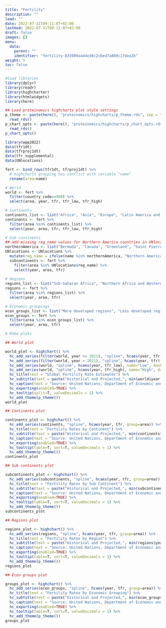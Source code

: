 ```yaml
---
title: "Fertility"
description: ""
lead: ""
date: 2022-07-31T09:11:07+02:00
lastmod: 2022-07-31T09:11:07+02:00
draft: false
images: []
menu:
  data:
    parent: ""
    identifier: "fertility-835909aad4e36c2cbed7a869c1fdea2b"
weight: 5
toc: false
---
```


```r
#load libraries
library(dplyr)
library(readr)
library(highcharter)
library(htmlwidgets)
library(here)

## Load proteinomics highcharts plot style settings
p_theme <- paste(here(), "proteinomics/highcharts/p_theme.rds", sep = "/") %>%
  read_rds()
p_chart_opts <- paste(here(), "proteinomics/highcharts/p_chart_opts.rds", sep = "/") %>%
  read_rds()
p_chart_opts()
```

```r
library(wpp2022)
data(tfr1dt)
data(tfrproj1dt)
data(tfr_supplemental)
data(UNlocations)

fert <- bind_rows(tfr1dt, tfrproj1dt) %>%
  # highcharts grouping has conflict with variable "name"
  rename(area=name)

# World
world <- fert %>%
  filter(country_code==900) %>%
  select(area, year, tfr, tfr_low, tfr_high)

# Continents
continents_list <- list("Africa", "Asia", "Europe", "Latin America and the Caribbean", "Northern America", "Oceania")
continents <- fert %>%
  filter(area %in% continents_list) %>%
  select(year, area, tfr, tfr_low, tfr_high)

# Sub continents
## add missing reg_name values for Northern America countries in UNlocations
northernAmerica <- list("Bermuda", "Canada", "Greenland", "Saint Pierre and Miquelon", "United States of America")
UNlocations <- UNlocations %>%
  mutate(reg_name = ifelse(name %in% northernAmerica, "Northern America", reg_name))
  subcontinents <- fert %>%
    filter(area %in% UNlocations$reg_name) %>%
    select(year, area, tfr)
  
# Regions
regions_list <- list("Sub-Saharan Africa", "Northern Africa and Western Asia", "Central and Southern Asia", "Eastern and South-Eastern Asia", "Latin America and the Caribbean", "Oceania (excluding Australia and New Zealand)", "Australia/New Zealand", "Europe and Northern America")
regions <- fert %>%
  filter(area %in% regions_list) %>%
  select(year, area, tfr)

# Economic groupings
econ_groups_list <- list("More developed regions", "Less developed regions", "Least developed countries", "Less developed regions, excluding least developed countries", "Less developed regions, excluding China", "Land-locked Developing Countries (LLDC)", "Small Island Developing States (SIDS)", "High-income countries", "Middle-income countries", "Upper-middle-income countries", "Lower-middle-income countries", "Low-income countries", "No income group available")
econ_groups <- fert %>%
  filter(area %in% econ_groups_list) %>%
  select(year, area, tfr)

```

```r

# Make plots

## World plot

world_plot <- highchart() %>%
  hc_add_series(filter(world, year <= 2021), "spline", hcaes(year, tfr), name="Historical") %>%
  hc_add_series(filter(world, year > 2021), "spline", hcaes(year, tfr), name="Median", color="red", dashStyle="shortdash") %>%
  hc_add_series(world, "spline", hcaes(year, tfr_low), name="Low", dashStyle="shortdash") %>%
  hc_add_series(world, "spline", hcaes(year, tfr_high), name="High", dashStyle="shortdash") %>%
  hc_title(text = "Global Fertility Rate Estimates") %>%
  hc_subtitle(text = paste("Historical and Projected,", min(world$year), "-", max(world$year))) %>%
  hc_caption(text = "Source: United Nations, Department of Economic and Social Affairs, Population Division (2022). World Population Prospects 2022.") %>%
  hc_exporting(enabled=TRUE) %>%
  hc_tooltip(split=T, valueDecimals = 1) %>%
  hc_add_theme(p_theme())
world_plot

## Continents plot

continents_plot <- highchart() %>%
  hc_add_series(continents, "spline", hcaes(year, tfr, group=area)) %>%
  hc_title(text = "Fertility Rates by Continent") %>%
  hc_subtitle(text = paste("Historical and Projected,", min(continents$year), "-", max(continents$year))) %>%
  hc_caption(text = "Source: United Nations, Department of Economic and Social Affairs, Population Division (2022). World Population Prospects 2022.") %>%
  hc_exporting(enabled=TRUE) %>%
  hc_tooltip(table=T, sort=T, valueDecimals = 1) %>%
  hc_add_theme(p_theme()) 
continents_plot

## Sub continents plot

subcontinents_plot <- highchart() %>%
  hc_add_series(subcontinents, "spline", hcaes(year, tfr, group=area)) %>%
  hc_title(text = "Fertility Rates by Sub Continent") %>%
  hc_subtitle(text = paste("Historical and Projected,", min(subcontinents$year), "-", max(subcontinents$year))) %>%
  hc_caption(text = "Source: United Nations, Department of Economic and Social Affairs, Population Division (2022). World Population Prospects 2022.") %>%
  hc_exporting(enabled=TRUE) %>%
  hc_tooltip(table=T, sort=T, valueDecimals = 1) %>%
  hc_add_theme(p_theme()) 
subcontinents_plot

## Regions plot

regions_plot <- highchart() %>%
  hc_add_series(regions, "spline", hcaes(year, tfr, group=area)) %>%
  hc_title(text = "Fertility Rates by Region") %>%
  hc_subtitle(text = paste("Historical and Projected,", min(regions$year), "-", max(regions$year))) %>%
  hc_caption(text = "Source: United Nations, Department of Economic and Social Affairs, Population Division (2022). World Population Prospects 2022.") %>%
  hc_exporting(enabled=TRUE) %>%
  hc_tooltip(table=T, sort=T, valueDecimals = 1) %>%
  hc_add_theme(p_theme()) 
regions_plot

## Econ groups plot

groups_plot <- highchart() %>%
  hc_add_series(econ_groups, "spline", hcaes(year, tfr, group=area)) %>%
  hc_title(text = "Fertility Rates by Economic Grouping") %>%
  hc_subtitle(text = paste("Historical and Projected,", min(econ_groups$year), "-", max(econ_groups$year))) %>%
  hc_caption(text = "Source: United Nations, Department of Economic and Social Affairs, Population Division (2022). World Population Prospects 2022.") %>%
  hc_exporting(enabled=TRUE) %>%
  hc_tooltip(table=T, sort=T, valueDecimals = 1) %>%
  hc_add_theme(p_theme()) 
groups_plot

```
